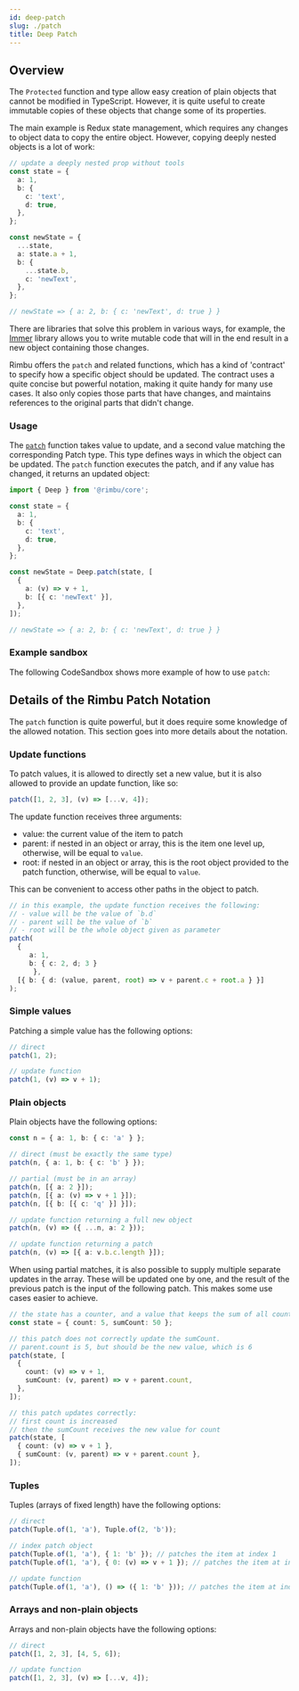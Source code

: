 ```yaml
---
id: deep-patch
slug: ./patch
title: Deep Patch
---
```



## Overview

The `Protected` function and type allow easy creation of plain objects that cannot be modified in TypeScript. However, it is quite useful to create immutable copies of these objects that change some of its properties.

The main example is Redux state management, which requires any changes to object data to copy the entire object. However, copying deeply nested objects is a lot of work:

```ts
// update a deeply nested prop without tools
const state = {
  a: 1,
  b: {
    c: 'text',
    d: true,
  },
};

const newState = {
  ...state,
  a: state.a + 1,
  b: {
    ...state.b,
    c: 'newText',
  },
};

// newState => { a: 2, b: { c: 'newText', d: true } }
```

There are libraries that solve this problem in various ways, for example, the [Immer](https://github.com/immerjs/immer) library allows you to write mutable code that will in the end result in a new object containing those changes.

Rimbu offers the `patch` and related functions, which has a kind of 'contract' to specify how a specific object should be updated. The contract uses a quite concise but powerful notation, making it quite handy for many use cases. It also only copies those parts that have changes, and maintains references to the original parts that didn't change.

### Usage

The [`patch`](/api/rimbu/deep) function takes value to update, and a second value matching the corresponding Patch type. This type defines ways in which the object can be updated. The `patch` function executes the patch, and if
any value has changed, it returns an updated object:

```ts
import { Deep } from '@rimbu/core';

const state = {
  a: 1,
  b: {
    c: 'text',
    d: true,
  },
};

const newState = Deep.patch(state, [
  {
    a: (v) => v + 1,
    b: [{ c: 'newText' }],
  },
]);

// newState => { a: 2, b: { c: 'newText', d: true } }
```

### Example sandbox

The following CodeSandbox shows more example of how to use `patch`:

<SandBox path="deep/patch.ts" />

## Details of the Rimbu Patch Notation

The `patch` function is quite powerful, but it does require some knowledge of the allowed
notation. This section goes into more details about the notation.

### Update functions

To patch values, it is allowed to directly set a new value, but it is also allowed to provide
an update function, like so:

```ts
patch([1, 2, 3], (v) => [...v, 4]);
```

The update function receives three arguments:

- value: the current value of the item to patch
- parent: if nested in an object or array, this is the item one level up, otherwise, will be equal to `value`.
- root: if nested in an object or array, this is the root object provided to the patch function, otherwise, will be equal to `value`.

This can be convenient to access other paths in the object to patch.

```ts
// in this example, the update function receives the following:
// - value will be the value of `b.d`
// - parent will be the value of `b`
// - root will be the whole object given as parameter
patch(
  {
     a: 1,
     b: { c: 2, d; 3 }
      },
  [{ b: { d: (value, parent, root) => v + parent.c + root.a } }]
);
```

### Simple values

Patching a simple value has the following options:

```ts
// direct
patch(1, 2);

// update function
patch(1, (v) => v + 1);
```

### Plain objects

Plain objects have the following options:

```ts
const n = { a: 1, b: { c: 'a' } };

// direct (must be exactly the same type)
patch(n, { a: 1, b: { c: 'b' } });

// partial (must be in an array)
patch(n, [{ a: 2 }]);
patch(n, [{ a: (v) => v + 1 }]);
patch(n, [{ b: [{ c: 'q' }] }]);

// update function returning a full new object
patch(n, (v) => ({ ...n, a: 2 }));

// update function returning a patch
patch(n, (v) => [{ a: v.b.c.length }]);
```

When using partial matches, it is also possible to supply multiple separate updates in
the array. These will be updated one by one, and the result of the previous patch is the
input of the following patch. This makes some use cases easier to achieve.

```ts
// the state has a counter, and a value that keeps the sum of all counters
const state = { count: 5, sumCount: 50 };

// this patch does not correctly update the sumCount.
// parent.count is 5, but should be the new value, which is 6
patch(state, [
  {
    count: (v) => v + 1,
    sumCount: (v, parent) => v + parent.count,
  },
]);

// this patch updates correctly:
// first count is increased
// then the sumCount receives the new value for count
patch(state, [
  { count: (v) => v + 1 },
  { sumCount: (v, parent) => v + parent.count },
]);
```

### Tuples

Tuples (arrays of fixed length) have the following options:

```ts
// direct
patch(Tuple.of(1, 'a'), Tuple.of(2, 'b'));

// index patch object
patch(Tuple.of(1, 'a'), { 1: 'b' }); // patches the item at index 1
patch(Tuple.of(1, 'a'), { 0: (v) => v + 1 }); // patches the item at index 0

// update function
patch(Tuple.of(1, 'a'), () => ({ 1: 'b' })); // patches the item at index 1
```

### Arrays and non-plain objects

Arrays and non-plain objects have the following options:

```ts
// direct
patch([1, 2, 3], [4, 5, 6]);

// update function
patch([1, 2, 3], (v) => [...v, 4]);
```
